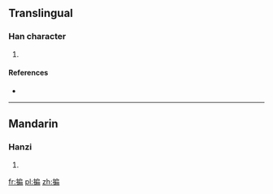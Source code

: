 ==Translingual==

===Han character===
{{Han char|rn=64|rad=手|as=09|sn=12|four=5302<sub>7</sub>|canj=手竹尸月 (QHSB), 手戈尸月 (QISB), X手竹尸月 (XQHSB), X手戈尸月 (XQISB)|ids=⿰[[扌]][[扁]]}}

# {{defn|Han|sort=手09}}

====References====
* {{Han ref|kx=0442.070|dkj=12354|dj=0793.090|hdz=31925.050|uh=63D9|ud=25561|bh=D971|bd=55665}}

----

==Mandarin==

===Hanzi===
{{cmn-hanzi|pin=[[biàn]] ([[bian4]])|wg=pien<sup>4</sup>}}

# {{defn|lang=cmn|sort=手09}}

[[fr:揙]]
[[pl:揙]]
[[zh:揙]]